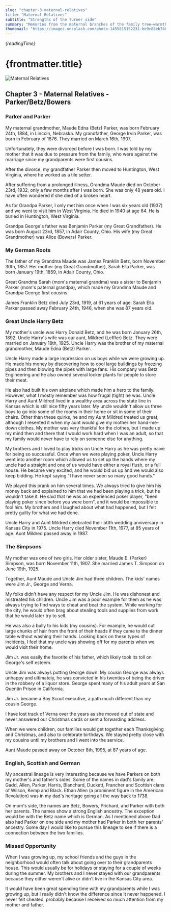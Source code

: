 ```yaml
---
slug: "chapter-3-maternal-relatives"
title: "Maternal Relatives"
subtitle: "Strengths of the Turner side"
summary: "Memories from the maternal branches of the family tree—warmth, resilience, and the stories that shaped our values."
thumbnail: "https://images.unsplash.com/photo-1455815152231-be9c88eb7468?auto=format&fit=crop&w=1200&h=675&q=80"
---
```


_{readingTime}_

# {frontmatter.title}

<Image
  src="https://images.unsplash.com/photo-1455815152231-be9c88eb7468?auto=format&fit=crop&w=1200&h=675&q=80"
  alt="Maternal Relatives"
  width={1000}
  height={1000}
/>

## Chapter 3 - Maternal Relatives - Parker/Betz/Bowers

### Parker and Parker

My maternal grandmother, Maude Edna (Betz) Parker, was born February 24th, 1884,
in Lincoln, Nebraska. My grandfather, George Irvin Parker, was born in February
of 1876. They married on March 16th, 1907.

Unfortunately, they were divorced before I was born. I was told by my mother
that it was due to pressure from the family, who were against the marriage since
my grandparents were first cousins.

After the divorce, my grandfather Parker then moved to Huntington, West
Virginia, where he worked as a tile setter.

After suffering from a prolonged illness, Grandma Maude died on October 23rd,
1932, only a few months after I was born. She was only 48 years old. I have
often wondered if she died of a broken heart.

As for Grandpa Parker, I only met him once when I was six years old (1937) and
we went to visit him in West Virginia. He died in 1940 at age 64. He is buried
in Huntington, West Virginia.

Grandpa George's father was Benjamin Parker (my Great Grandfather). He was born
August 23rd, 1857, in Adair County, Ohio. His wife (my Great Grandmother) was
Alice (Bowers) Parker.

### My German Roots

The father of my Grandma Maude was James Franklin Betz, born November
30th, 1857. Her mother (my Great Grandmother), Sarah Ella Parker, was born
January 19th, 1859, in Adair County, Ohio.

Great Grandma Sarah (mom's maternal grandma) was a sister to Benjamin Parker
(mom's paternal grandpa), which made my Grandma Maude and Grandpa George first
cousins.

James Franklin Betz died July 23rd, 1919, at 61 years of age. Sarah Ella Parker
passed away February 24th, 1946, when she was 87 years old.

### Great Uncle Harry Betz

My mother's uncle was Harry Donald Betz, and he was born January 26th, 1892.
Uncle Harry's wife was our aunt, Mildred (Leffler) Betz. They were married on
January 18th, 1925. Uncle Harry was the brother of my maternal grandmother,
Maude Edna (Betz) Parker.

Uncle Harry made a large impression on us boys while we were growing up. He made
his money by discovering how to cool large buildings by freezing pipes and then
blowing the pipes with large fans. His company was Betz Engineering and he also
owned several locker plants for people to store their meat.

He also had built his own airplane which made him a hero to the family. However,
what I mostly remember was how frugal (tight) he was. Uncle Harry and Aunt
Mildred lived in a wealthy area across the state line in Kansas which is still
nice fifty years later. My uncle wouldn't allow us three boys to go into some of
the rooms in their home or sit in some of their chairs. Other than these quirks,
he and my Aunt Mildred treated us great, although I resented it when my aunt
would give my mother her hand-me-down clothes. My mother was very thankful for
the clothes, but I made up my mind then and there that I would work hard when I
was an adult, so that my family would never have to rely on someone else for
anything.

My brothers and I loved to play tricks on Uncle Harry as he was pretty naive for
being so successful. Once when we were playing poker, Uncle Harry went into
another room which allowed us to set up the hands where my uncle had a straight
and one of us would have either a royal flush, or a full house. He became very
excited, and he would bid us up and we would also keep bidding. He kept saying
"I have never seen so many good hands."

We played this prank on him several times. We always tried to give him his money
back and explained to him that we had been playing a trick, but he wouldn't take
it. He said that he was an experienced poker player, "been playing poker since
before you were born", and it would be impossible to fool him. My brothers and I
laughed about what had happened, but I felt pretty guilty for what we had done.

Uncle Harry and Aunt Mildred celebrated their 50th wedding anniversary in Kansas
City in 1975. Uncle Harry died November 11th, 1977, at 85 years of age. Aunt
Mildred passed away in 1987.

### The Simpsons

My mother was one of two girls. Her older sister, Maude E. (Parker) Simpson, was
born November 11th, 1907. She married James T. Simpson on June 19th, 1925.

Together, Aunt Maude and Uncle Jim had three children. The kids' names were Jim
Jr., George and Verna.

My folks didn't have any respect for my Uncle Jim. He was dishonest and
mistreated his children. Uncle Jim was a poor example for them as he was always
trying to find ways to cheat and beat the system. While working for the city, he
would often brag about stealing tools and supplies from work that he would later
try to sell.

He was also a bully to his kids (my cousins). For example, he would cut large
chunks of hair from the front of their heads if they came to the dinner table
without washing their hands. Looking back on these types of incidents, I feel
that my uncle was showing off for my parents when we would visit their home.

Jim Jr. was easily the favorite of his father, which likely took its toll on
George's self esteem.

Uncle Jim was always putting George down. My cousin George was always unhappy
and ultimately, he was convicted in his twenties of being the driver in the
robbery of a liquor store. George spent many of his adult years at San Quentin
Prison in California.

Jim Jr. became a Boy Scout executive, a path much different than my cousin
George.

I have lost track of Verna over the years as she moved out of state and never
answered our Christmas cards or sent a forwarding address.

When we were children, our families would get together each Thanksgiving and
Christmas, and also to celebrate birthdays. We stayed pretty close with my
cousins until my brothers and I went into the service.

Aunt Maude passed away on October 8th, 1995, at 87 years of age.

### English, Scottish and German

My ancestral lineage is very interesting because we have Parkers on both my
mother's and father's sides. Some of the names in dad's family are: Gadd, Allen,
Parker, Harris, Blanchard, Duckett, Francher and Scottish clans of Wilson, Kemp
and Black. Ethan Allen (a prominent figure in the American Revolution) was in my
dad's heritage going all the way back to 1738.

On mom's side, the names are Betz, Bowers, Prichard, and Parker with both her
parents. The names show a strong English ancestry. The exception would be with
the Betz name which is German. As I mentioned above Dad also had Parker on one
side and my mother had Parker in both her parents' ancestry. Some day I would
like to pursue this lineage to see if there is a connection between the two
families.

### Missed Opportunity

When I was growing up, my school friends and the guys in the neighborhood would
often talk about going over to their grandparents house. This would usually be
for holidays or staying for a couple of weeks during the summer. My brothers and
I never stayed with our grandparents because they either weren't alive or didn't
live in the Kansas City area.

It would have been great spending time with my grandparents while I was growing
up, but I really didn't know the difference since it never happened. I never
felt cheated, probably because I received so much attention from my mother and
father.
